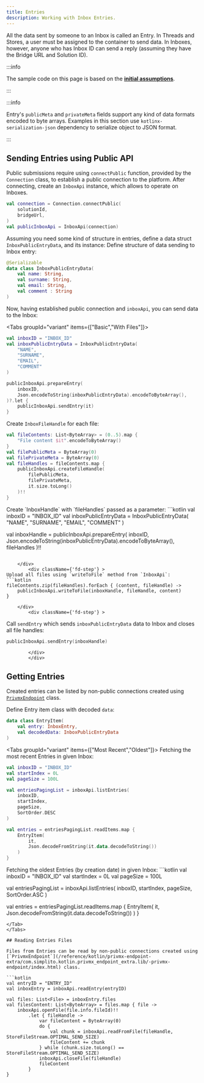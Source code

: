 ```yaml
---
title: Entries
description: Working with Inbox Entries.
---
```



All the data sent by someone to an Inbox is called an Entry.
In Threads and Stores, a user must be assigned to the container to send data. In Inboxes, however, 
anyone who has Inbox ID can send a reply (assuming they have the Bridge URL and Solution ID).

:::info

The sample code on this page is based on the **[initial assumptions](./introduction#initial-assumptions)**.

:::

:::info

Entry's `publicMeta` and `privateMeta` fields support any kind of data formats encoded to byte arrays. Examples in this section use `kotlinx-serialization-json` dependency to serialize object to JSON format.

:::

## Sending Entries using Public API

Public submissions require using `connectPublic` function, provided by the `Connection` class, to establish a public connection to the platform.
After connecting, create an `InboxApi` instance, which allows to operate on Inboxes.

```kotlin
val connection = Connection.connectPublic(
    solutionId,
    bridgeUrl,
)
val publicInboxApi = InboxApi(connection)
```
Assuming you need some kind of structure in entries, define a data struct `InboxPublicEntryData`, and its instance:
Define structure of data sending to Inbox entry:
```kotlin
@Serializable
data class InboxPublicEntryData(
    val name: String,
    val surname: String,
    val email: String,
    val comment : String
)
```
Now, having established public connection and `inboxApi`, you can send data to the Inbox:

<Tabs groupId="variant" items={["Basic","With Files"]}>
<Tab value="basic" label="Basic">
```kotlin
val inboxID = "INBOX_ID"
val inboxPublicEntryData = InboxPublicEntryData(
    "NAME",
    "SURNAME",
    "EMAIL",
    "COMMENT"
)

publicInboxApi.prepareEntry(
    inboxID,
    Json.encodeToString(inboxPublicEntryData).encodeToByteArray(),
)?.let {
    publicInboxApi.sendEntry(it)
}
```
</Tab>

<Tab value="With Files">
    <div className={'fd-steps'}>
       <div className={'fd-step'} >


Create `InboxFileHandle` for each file:
```kotlin
val fileContents: List<ByteArray> = (0..5).map {
    "File content $it".encodeToByteArray()
}
val filePublicMeta = ByteArray(0)
val filePrivateMeta = ByteArray(0)
val fileHandles = fileContents.map {
    publicInboxApi.createFileHandle(
        filePublicMeta,
        filePrivateMeta,
        it.size.toLong()
    )!!
}
```

</div>
    <div className={'fd-step'} >
Create `InboxHandle` with `fileHandles` passed as a parameter:
```kotlin
val inboxID = "INBOX_ID"
val inboxPublicEntryData = InboxPublicEntryData(
    "NAME",
    "SURNAME",
    "EMAIL",
    "COMMENT"
)

val inboxHandle = publicInboxApi.prepareEntry(
    inboxID,
    Json.encodeToString(inboxPublicEntryData).encodeToByteArray(),
    fileHandles
)!!
```

    </div>
        <div className={'fd-step'} >
Upload all files using `writeToFile` method from `InboxApi`:
```kotlin
fileContents.zip(fileHandles).forEach { (content, fileHandle) ->
    publicInboxApi.writeToFile(inboxHandle, fileHandle, content)
}
```

        </div>
            <div className={'fd-step'} >
Call `sendEntry` which sends `inboxPublicEntryData` data to Inbox and closes all file handles:
```kotlin
publicInboxApi.sendEntry(inboxHandle)
```
            </div>
            </div>
</Tab>
</Tabs>

## Getting Entries

Created entries can be listed by non-public connections created using [`PrivmxEndpoint`](/reference/kotlin/privmx-endpoint-extra/com.simplito.kotlin.privmx_endpoint_extra.lib/-privmx-endpoint/index.html) class.

Define Entry item class with decoded `data`:
```kotlin
data class EntryItem(
    val entry: InboxEntry,
    val decodedData: InboxPublicEntryData
)
```

<Tabs groupId="variant" items={["Most Recent","Oldest"]}>
<Tab value="Most Recent">
Fetching the most recent Entries in given Inbox:
```kotlin
val inboxID = "INBOX_ID"
val startIndex = 0L
val pageSize = 100L

val entriesPagingList = inboxApi.listEntries(
    inboxID,
    startIndex,
    pageSize,
    SortOrder.DESC
)

val entries = entriesPagingList.readItems.map {
    EntryItem(
        it,
        Json.decodeFromString(it.data.decodeToString())
    )
}
```
</Tab>

<Tab value="Oldest">
Fetching the oldest Entries (by creation date) in given Inbox:
```kotlin
val inboxID = "INBOX_ID"
val startIndex = 0L
val pageSize = 100L

val entriesPagingList = inboxApi.listEntries(
    inboxID,
    startIndex,
    pageSize,
    SortOrder.ASC
)

val entries = entriesPagingList.readItems.map {
    EntryItem(
        it,
        Json.decodeFromString(it.data.decodeToString())
    )
}
```
</Tab>
</Tabs>

## Reading Entries Files

Files from Entries can be read by non-public connections created using [`PrivmxEndpoint`](/reference/kotlin/privmx-endpoint-extra/com.simplito.kotlin.privmx_endpoint_extra.lib/-privmx-endpoint/index.html) class.

```kotlin
val entryID = "ENTRY_ID"
val inboxEntry = inboxApi.readEntry(entryID)

val files: List<File> = inboxEntry.files
val filesContent: List<ByteArray> = files.map { file ->
    inboxApi.openFile(file.info.fileId)!!
        .let { fileHandle ->
            var fileContent = ByteArray(0)
            do {
                val chunk = inboxApi.readFromFile(fileHandle, StoreFileStream.OPTIMAL_SEND_SIZE)
                fileContent += chunk
            } while (chunk.size.toLong() == StoreFileStream.OPTIMAL_SEND_SIZE)
            inboxApi.closeFile(fileHandle)
            fileContent
        }
}
```